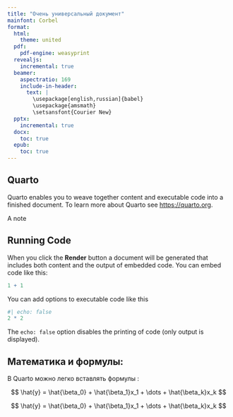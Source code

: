```yaml
---
title: "Очень универсальный документ"
mainfont: Corbel
format:
  html: 
    theme: united
  pdf:
    pdf-engine: weasyprint
  revealjs:
    incremental: true
  beamer:
    aspectratio: 169
    include-in-header:
      text: |
        \usepackage[english,russian]{babel}
        \usepackage{amsmath}
        \setsansfont{Courier New}
  pptx:
    incremental: true
  docx:
    toc: true
  epub: 
    toc: true
---
```


## Quarto

Quarto enables you to weave together content and executable code into a finished document. To learn more about Quarto see <https://quarto.org>.

::: {.callout-note}
A note
:::

## Running Code

When you click the **Render** button a document will be generated that includes both content and the output of embedded code. You can embed code like this:

```r
1 + 1
```

You can add options to executable code like this

```r
#| echo: false
2 * 2
```

The `echo: false` option disables the printing of code (only output is displayed).

## Математика и формулы:

В Quarto можно легко вставлять формулы \LaTeX:

\begin{equation}
  \hat{y} = \hat{\beta_0} + \hat{\beta_1}x_1 + \dots + \hat{\beta_k}x_k
\end{equation}

::: {.content-hidden unless-format="pptx"}
$$
  \hat{y} = \hat{\beta_0} + \hat{\beta_1}x_1 + \dots + \hat{\beta_k}x_k
$$
:::

::: {.content-hidden unless-format="docx"}
$$
  \hat{y} = \hat{\beta_0} + \hat{\beta_1}x_1 + \dots + \hat{\beta_k}x_k
$$
:::